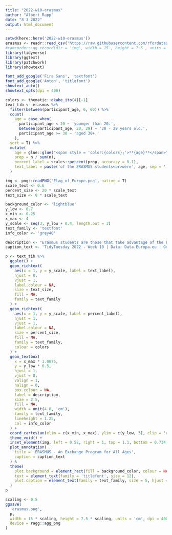 ```yaml
---
title: "2022-w10-erasmus"
author: "Albert Rapp"
date: "8 3 2022"
output: html_document
---
```



```r
setwd(here::here('2022-w10-erasmus'))
erasmus <- readr::read_csv('https://raw.githubusercontent.com/rfordatascience/tidytuesday/master/data/2022/2022-03-08/erasmus.csv')
#camcorder::gg_record(dir = 'img', width = 15 , height = 7.5 , units = 'cm', dpi = 400)
library(tidyverse)
library(ggtext)
library(patchwork)
library(showtext)

font_add_google('Fira Sans', 'textfont')
font_add_google('Anton', 'titlefont')
showtext_auto()
showtext_opts(dpi = 400)
```

```r
colors <- thematic::okabe_ito(4)[-1]
text_tib <- erasmus %>% 
  filter(between(participant_age, 6, 60)) %>% 
  count(
    age = case_when(
      participant_age < 20 ~ 'younger than 20.',
      between(participant_age, 20, 29) ~ '20 - 29 years old.',
      participant_age >= 30 ~ 'aged 30+.'
    ), 
  sort = T) %>% 
  mutate(
    age = glue::glue("<span style = 'color:{colors};'>**{age}**</span>"),
    prop = n / sum(n),
    percent_label = scales::percent(prop, accuracy = 0.1),
    text_label = paste('of the ERASMUS students<br>were', age, sep = ' ')
  )
```

```r
img <- png::readPNG('Flag_of_Europe.png', native = T)
scale_text <- 0.6
percent_size <- 20 * scale_text
text_size <- 8 * scale_text

background_color <- 'lightblue'
y_low <- 0.7
x_min <- 0.25
x_max <- 4
y_scale <- seq(3, y_low + 0.4, length.out = 3)
text_family <- 'textfont'
info_color <- 'grey40'

description <- "Erasmus students are those that take advantage of the Erasmus exchange program, a well supported and organised scheme that has been in operation since the late 1980's. It allows for students to study at universities in the EU member states for set periods of time. Erasmus students study a wide variety of subjects but most use the program for advancing their language skills with a view to working in the international sphere, and it is advised that anyone interested seeks information on the Erasmus scheme online."
caption_text <- 'TidyTuesday 2022 - Week 10 | Data: Data.Europa.eu | Graphic: Albert Rapp, @rappa753'

p <- text_tib %>% 
  ggplot() +
  geom_richtext(
    aes(x = 1, y = y_scale, label = text_label),
    hjust = 0,
    vjust = 1,
    label.colour = NA,
    size = text_size,
    fill = NA,
    family = text_family
  ) +
  geom_richtext(
    aes(x = 1, y = y_scale, label = percent_label),
    hjust = 1,
    vjust = 1,
    label.colour = NA,
    size = percent_size, 
    fill = NA,
    family = text_family,
    colour = colors
  ) +
  geom_textbox(
    x = x_max * 1.0075,
    y = y_low * 0.5,
    hjust = 1,
    vjust = 0,
    valign = 1,
    halign = 0,
    box.colour = NA,
    label = description,
    size = 2.5, 
    fill = NA,
    width = unit(4.8, 'cm'),
    family = text_family, 
    lineheight = 1.25,
    col = info_color
  ) +
  coord_cartesian(xlim = c(x_min, x_max), ylim = c(y_low, 3), clip = 'off') +
  theme_void() +
  inset_element(img, left = 0.52, right = 1, top = 1.1, bottom = 0.734, on_top = F) +
  plot_annotation(
    title = 'ERASMUS - An Exchange Program for All Ages',
    caption = caption_text
  ) &
  theme(
    plot.background = element_rect(fill = background_color, colour = NA),
    text = element_text(family = 'titlefont', size = 12),
    plot.caption = element_text(family = text_family, size = 5, hjust = 0, color = info_color),
  ) 
p
```


```r
scaling <- 0.5
ggsave(
  'erasmus.png',
  p,
  width = 15 * scaling, height = 7.5 * scaling, units = 'cm', dpi = 400, scale = 1 / scaling,
  device = ragg::agg_png
)
```

